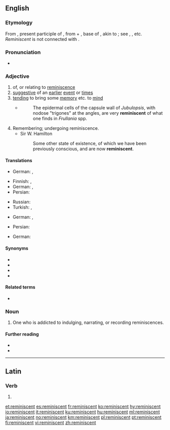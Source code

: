==English==

===Etymology===
From {{etyl|la|en}} {{m|la|reminīscēns}}, present participle of {{m|la|reminiscor|reminīscor|remember}}, from {{m|la|re-||again}} + {{m|la|min-}}, base of {{m|la|meminisse|me-min-isse|to remember, think over}}, akin to {{m|la|mens||mind}}; see {{m|en|mental}}, {{m|en|mind}}, etc. ''Reminiscent'' is not connected with {{m|en|remember}}.

===Pronunciation===
* {{IPA|/ˌɹɛməˈnɪsnt/|lang=en}}

===Adjective===
{{en-adj}}

# of, or relating to [[reminiscence]]
# [[suggestive]] of an [[earlier]] [[event]] or [[time]]s
# [[tending]] to bring some [[memory]] etc. to [[mind]]
#* {{RQ:Schuster Hepaticae V|4-5}}
#*: The epidermal cells of the capsule wall of ''Jubulopsis'', with nodose "trigones" at the angles, are very '''reminiscent''' of what one finds in ''Frullania'' spp.
# Remembering; undergoing reminiscence.
#* Sir W. Hamilton
#*: Some other state of existence, of which we have been previously conscious, and are now '''reminiscent'''.

====Translations====
{{trans-top|of, or relating to reminiscence}}
* German: {{t|de|reminiszent}}, {{t+|de|erinnernd}}
{{trans-mid}}
{{trans-bottom}}

{{trans-top|suggestive of an earlier event or times}}
* Finnish: {{t+|fi|muistuttava}}, {{t+|fi|samankaltainen}}
* German: {{t+|de|erinnernd}}, {{t|de|wachrufend}}
* Persian: {{t+|fa|یادآور|tr=yâd-âvar|sc=fa-Arab}}
{{trans-mid}}
* Russian: {{t+|ru|напоминать|alt=напомина́ющий}}
* Turkish: {{t|tr|anımsatan}}, {{t|tr|hatırlatan}}
{{trans-bottom}}

{{trans-top|tending to bring some memory etc. to mind}}
* German: {{t+|de|erinnernd}}, {{t|de|Erinnerungen hervorrufend}}
{{trans-mid}}
* Persian: {{t+|fa|یادآور|tr=yâd-âvar|sc=fa-Arab}}
{{trans-bottom}}

{{trans-top|remembering; undergoing reminiscence}}
* German: {{t+|de|erinnernd}}
{{trans-mid}}
{{trans-bottom}}

====Synonyms====
* {{l|en|evocative}}
* {{l|en|redolent}}
* {{l|en|remindful}}
* {{l|en|resonant}}

====Related terms====
* {{l|en|reminiscence}}

===Noun===
{{en-noun}}

# One who is addicted to indulging, narrating, or recording reminiscences.

====Further reading====
* {{R:Webster 1913}}
* {{R:Century 1911}}

----

==Latin==

===Verb===
{{la-verb-form|reminīscent}}

# {{conjugation of|reminīscō||3|p|fut|act|ind|lang=la}}

[[et:reminiscent]]
[[es:reminiscent]]
[[fr:reminiscent]]
[[ko:reminiscent]]
[[hy:reminiscent]]
[[io:reminiscent]]
[[it:reminiscent]]
[[ku:reminiscent]]
[[hu:reminiscent]]
[[ml:reminiscent]]
[[ja:reminiscent]]
[[no:reminiscent]]
[[km:reminiscent]]
[[pl:reminiscent]]
[[pt:reminiscent]]
[[fi:reminiscent]]
[[vi:reminiscent]]
[[zh:reminiscent]]